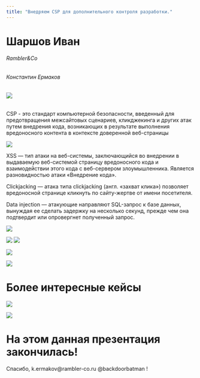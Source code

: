 ```yaml
---
title: "Внедряем CSP для дополнительного контроля разработки."
---
```


# Шаршов Иван

###### Rambler&Co
###### Константин Ермаков

######  ![](images/image-2027950571.png)

CSP - это стандарт компьютерной безопасности, введенный для предотвращения межсайтовых сценариев, кликджекинга и других атак путем внедрения кода, возникающих в результате выполнения вредоносного контента в контексте доверенной веб-страницы

![](images/image-1631542335.png)

XSS --- тип атаки на веб-системы, заключающийся во внедрении в выдаваемую веб-системой страницу вредоносного кода и взаимодействии этого кода с веб-сервером злоумышленника. Является разновидностью атаки «Внедрение кода».


Clickjacking --- атака типа clickjacking (англ. «захват клика») позволяет вредоносной странице кликнуть по сайту-жертве от имени посетителя.

Data injection --- aтакующие направляют SQL-запрос к базе данных, вынуждая ее сделать задержку на несколько секунд, прежде чем она подтвердит или опровергнет полученный запрос.

![](images/image-40465719.png)

![](images/image-262058201.png)
![](images/image-1622936793.png)

![](images/image-1318383426.png)

![](images/image-1396590073.png)

#  **Более интересные кейсы**

![](images/image-862087005.png)

![](images/image-1513491828.png)

#  **На этом данная презентация закончилась!**

Спасибо, k.ermakov\@rambler-co.ru @backdoorbatman !
